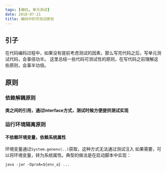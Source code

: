 ```yaml
---
tags: [编码, 单元测试]
date: 2018-07-21
title: 编码中的可测试原则
---
```


## 引子

在代码编码过程中，如果没有提前考虑测试的因素，那么写完代码之后，写单元测试代码，会事倍功半。
这里总结一些代码可测试性的原则，在写代码之前理解这些原则，会事半功倍。

## 原则

### 依赖解耦原则

#### 类之间的引用，通过Interface方式，测试时候方便提供测试实现

### 运行环境隔离原则

#### 不依赖环境变量，依赖系统属性

环境变量通过`System.genenv(..)`获取，这种方式无法通过测试注入
如果需要，可以将环境变量，转为系统属性。典型的做法是在启动脚本中实现：

```
java -jar -DproA=${env_a} ...
```

```

```
